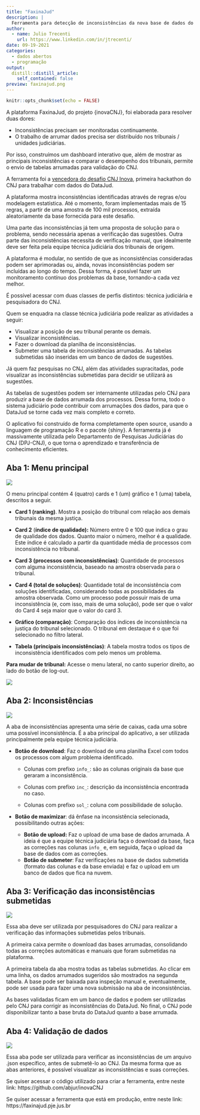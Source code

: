 ```yaml
---
title: "FaxinaJud"
description: |
  Ferramenta para detecção de inconsistências da nova base de dados do CNJ: DataJud.
author:
  - name: Julio Trecenti
    url: https://www.linkedin.com/in/jtrecenti/
date: 09-19-2021
categories:
  - dados abertos
  - programação
output:
  distill::distill_article:
    self_contained: false
preview: faxinajud.png
---
```


```r
knitr::opts_chunk$set(echo = FALSE)
```

A plataforma FaxinaJud, do projeto {inovaCNJ}, foi elaborada para resolver duas dores:

- Inconsistências precisam ser monitoradas continuamente.
- O trabalho de arrumar dados precisa ser distribuído nos tribunais / unidades judiciárias.

Por isso, construímos um dashboard interativo que, além de mostrar as principais inconsistências e comparar o desempenho dos tribunais, permite o envio de tabelas arrumadas para validação do CNJ.

A ferramenta foi a [vencedora do desafio CNJ Inova](https://enap.gov.br/pt/acontece/noticias/vencedor-no-cnj-inova-identifica-e-corrige-inconsistencias-de-dados-em-processos-judiciais), primeira hackathon do CNJ para trabalhar com dados do DataJud.

A plataforma mostra inconsistências identificadas através de regras e/ou modelagem estatística. Até o momento, foram implementadas mais de 15 regras, a partir de uma amostra de 100 mil processos, extraída aleatoriamente da base fornecida para este desafio.

Uma parte das inconsistências já tem uma proposta de solução para o problema, sendo necessária apenas a verificação das sugestões. Outra parte das inconsistências necessita de verificação manual, que idealmente deve ser feita pela equipe técnica judiciária dos tribunais de origem.

A plataforma é modular, no sentido de que as inconsistências consideradas podem ser aprimoradas ou, ainda, novas inconsistências podem ser incluídas ao longo do tempo. Dessa forma, é possível fazer um monitoramento contínuo dos problemas da base, tornando-a cada vez melhor.

É possível acessar com duas classes de perfis distintos: técnica judiciária e pesquisadora do CNJ.

Quem se enquadra na classe técnica judiciária pode realizar as atividades a seguir:

- Visualizar a posição de seu tribunal perante os demais.
- Visualizar inconsistências.
- Fazer o download da planilha de inconsistências.
- Submeter uma tabela de inconsistências arrumadas. As tabelas submetidas são inseridas em um banco de dados de sugestões.

Já quem faz pesquisas no CNJ, além das atividades supracitadas, pode visualizar as inconsistências submetidas para decidir se utilizará as sugestões.

As tabelas de sugestões podem ser internamente utilizadas pelo CNJ para produzir a base de dados arrumada dos processos. Dessa forma, todo o sistema judiciário pode contribuir com arrumações dos dados, para que o DataJud se torne cada vez mais completo e correto.

O aplicativo foi construído de forma completamente open source, usando a linguagem de programação R e o pacote {shiny}. A ferramenta já é massivamente utilizada pelo Departamento de Pesquisas Judiciárias do CNJ (DPJ-CNJ), o que torna o aprendizado e transferência de conhecimento eficientes.

## Aba 1: Menu principal

![](https://raw.githubusercontent.com/abjur/inovaCNJ/master/images/geral.gif)

O menu principal contém 4 (quatro) cards e 1 (um) gráfico e 1 (uma) tabela, descritos a seguir.

-   **Card 1 (ranking)**. Mostra a posição do tribunal com relação aos demais tribunais da mesma justiça.

-   **Card 2** (**índice de qualidade):** Número entre 0 e 100 que indica o grau de qualidade dos dados. Quanto maior o número, melhor é a qualidade. Este índice é calculado a partir da quantidade média de processos com inconsistência no tribunal.

-   **Card 3 (processos com inconsistências)**: Quantidade de processos com alguma inconsistência, baseado na amostra observada para o tribunal.

-   **Card 4 (total de soluções)**: Quantidade total de inconsistência com soluções identificadas, considerando todas as possibilidades da amostra observada. Como um processo pode possuir mais de uma inconsistência (e, com isso, mais de uma solução), pode ser que o valor do Card 4 seja maior que o valor do card 3.

-   **Gráfico (comparação)**: Comparação dos índices de inconsistência na justiça do tribunal selecionado. O tribunal em destaque é o que foi selecionado no filtro lateral.

-   **Tabela (principais inconsistências)**: A tabela mostra todos os tipos de inconsistência identificados com pelo menos um problema.

**Para mudar de tribunal:** Acesse o menu lateral, no canto superior direito, ao lado do botão de log-out.

![](https://raw.githubusercontent.com/abjur/inovaCNJ/master/images/menu_lateral.png)

## Aba 2: Inconsistências

![](https://raw.githubusercontent.com/abjur/inovaCNJ/master/images/inconsistencias.gif)

A aba de inconsistências apresenta uma série de caixas, cada uma sobre uma possível inconsistência. É a aba principal do aplicativo, a ser utilizada principalmente pela equipe técnica judiciária.

-   **Botão de download**: Faz o download de uma planilha Excel com todos os processos com algum problema identificado.

    -   Colunas com prefixo `info_`: são as colunas originais da base que geraram a inconsistência.

    -   Colunas com prefixo `inc_`: descrição da inconsistência encontrada no caso.

    -   Colunas com prefixo `sol_`: coluna com possibilidade de solução.

-   **Botão de maximizar**: dá ênfase na inconsistência selecionada, possibilitando outras ações:

    -   **Botão de upload:** Faz o upload de uma base de dados arrumada. A ideia é que a equipe técnica judiciária faça o download da base, faça as correções nas colunas `info_` e, em seguida, faça o upload da base de dados com as correções.
    -   **Botão de submeter**: Faz verificações na base de dados submetida (formato das colunas e da base enviada) e faz o upload em um banco de dados que fica na nuvem.

## Aba 3: Verificação das inconsistências submetidas

![](https://raw.githubusercontent.com/abjur/inovaCNJ/master/images/verificador.gif)

Essa aba deve ser utilizada por pesquisadores do CNJ para realizar a verificação das informações submetidas pelos tribunais.

A primeira caixa permite o download das bases arrumadas, consolidando todas as correções automáticas e manuais que foram submetidas na plataforma.

A primeira tabela da aba mostra todas as tabelas submetidas. Ao clicar em uma linha, os dados arrumados sugeridos são mostrados na segunda tabela. A base pode ser baixada para inspeção manual e, eventualmente, pode ser usada para fazer uma nova submissão na aba de inconsistências.

As bases validadas ficam em um banco de dados e podem ser utilizadas pelo CNJ para corrigir as inconsistências do DataJud. No final, o CNJ pode disponibilizar tanto a base bruta do DataJud quanto a base arrumada.

## Aba 4: Validação de dados

![](https://raw.githubusercontent.com/abjur/inovaCNJ/master/images/validador_arquivos.gif)

Essa aba pode ser utilizada para verificar as inconsistências de um arquivo .json específico, antes de submetê-lo ao CNJ. Da mesma forma que as abas anteriores, é possível visualizar as inconsistências e suas correções.


Se quiser acessar o código utilizado para criar a ferramenta, entre neste link: https://github.com/abjur/inovaCNJ

Se quiser acessar a ferramenta que está em produção, entre neste link: https://faxinajud.pje.jus.br